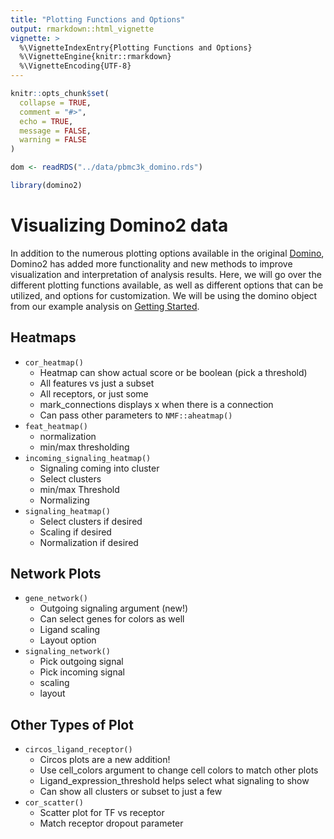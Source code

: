 ```yaml
---
title: "Plotting Functions and Options"
output: rmarkdown::html_vignette
vignette: >
  %\VignetteIndexEntry{Plotting Functions and Options}
  %\VignetteEngine{knitr::rmarkdown}
  %\VignetteEncoding{UTF-8}
---
```


```r
knitr::opts_chunk$set(
  collapse = TRUE,
  comment = "#>",
  echo = TRUE,
  message = FALSE,
  warning = FALSE
)

dom <- readRDS("../data/pbmc3k_domino.rds")
```

```r
library(domino2)
```

# Visualizing Domino2 data
In addition to the numerous plotting options available in the original [Domino](https://github.com/Elisseeff-Lab/domino), Domino2 has added more functionality and new methods to improve visualization and interpretation of analysis results. Here, we will go over the different plotting functions available, as well as different options that can be utilized, and options for customization. We will be using the domino object from our example analysis on [Getting Started](vignette("domino2")).

## Heatmaps

* `cor_heatmap()`
  * Heatmap can show actual score or be boolean (pick a threshold)
  * All features vs just a subset
  * All receptors, or just some
  * mark_connections displays x when there is a connection
  * Can pass other parameters to `NMF::aheatmap()`

* `feat_heatmap()`
  * normalization
  * min/max thresholding

* `incoming_signaling_heatmap()`
  * Signaling coming into cluster
  * Select clusters
  * min/max Threshold
  * Normalizing

* `signaling_heatmap()`
  * Select clusters if desired
  * Scaling if desired
  * Normalization if desired

## Network Plots

* `gene_network()`
  * Outgoing signaling argument (new!)
  * Can select genes for colors as well
  * Ligand scaling
  * Layout option

* `signaling_network()`
  * Pick outgoing signal
  * Pick incoming signal
  * scaling
  * layout

## Other Types of Plot

* `circos_ligand_receptor()`
  * Circos plots are a new addition!
  * Use cell\_colors argument to change cell colors to match other plots
  * Ligand\_expression\_threshold helps select what signaling to show
  * Can show all clusters or subset to just a few

* `cor_scatter()`
  * Scatter plot for TF vs receptor
  * Match receptor dropout parameter